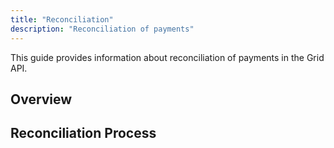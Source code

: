 ```yaml
---
title: "Reconciliation"
description: "Reconciliation of payments"
---
```


This guide provides information about reconciliation of payments in the Grid API.

## Overview

## Reconciliation Process


